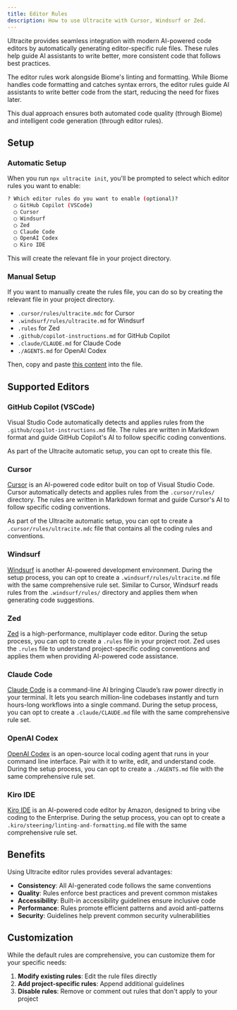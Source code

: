 ```yaml
---
title: Editor Rules
description: How to use Ultracite with Cursor, Windsurf or Zed.
---
```


Ultracite provides seamless integration with modern AI-powered code editors by automatically generating editor-specific rule files. These rules help guide AI assistants to write better, more consistent code that follows best practices.

The editor rules work alongside Biome's linting and formatting. While Biome handles code formatting and catches syntax errors, the editor rules guide AI assistants to write better code from the start, reducing the need for fixes later.

This dual approach ensures both automated code quality (through Biome) and intelligent code generation (through editor rules).

## Setup

### Automatic Setup

When you run `npx ultracite init`, you'll be prompted to select which editor rules you want to enable:

```bash
? Which editor rules do you want to enable (optional)?
  ◯ GitHub Copilot (VSCode)
  ◯ Cursor
  ◯ Windsurf  
  ◯ Zed
  ◯ Claude Code
  ◯ OpenAI Codex
  ◯ Kiro IDE
```

This will create the relevant file in your project directory.

### Manual Setup

If you want to manually create the rules file, you can do so by creating the relevant file in your project directory.

- `.cursor/rules/ultracite.mdc` for Cursor
- `.windsurf/rules/ultracite.md` for Windsurf
- `.rules` for Zed
- `.github/copilot-instructions.md` for GitHub Copilot
- `.claude/CLAUDE.md` for Claude Code
- `./AGENTS.md` for OpenAI Codex

Then, copy and paste [this content](https://github.com/haydenbleasel/ultracite/tree/main/.cursor/rules/ultracite.mdc) into the file.

## Supported Editors

### GitHub Copilot (VSCode)

Visual Studio Code automatically detects and applies rules from the `.github/copilot-instructions.md` file. The rules are written in Markdown format and guide GitHub Copilot's AI to follow specific coding conventions.

As part of the Ultracite automatic setup, you can opt to create this file.

### Cursor

[Cursor](https://cursor.com) is an AI-powered code editor built on top of Visual Studio Code. Cursor automatically detects and applies rules from the `.cursor/rules/` directory. The rules are written in Markdown format and guide Cursor's AI to follow specific coding conventions.

As part of the Ultracite automatic setup, you can opt to create a `.cursor/rules/ultracite.mdc` file that contains all the coding rules and conventions.

### Windsurf

[Windsurf](https://windsurf.com) is another AI-powered development environment. During the setup process, you can opt to create a `.windsurf/rules/ultracite.md` file with the same comprehensive rule set. Similar to Cursor, Windsurf reads rules from the `.windsurf/rules/` directory and applies them when generating code suggestions.

### Zed

[Zed](https://zed.dev) is a high-performance, multiplayer code editor. During the setup process, you can opt to create a `.rules` file in your project root. Zed uses the `.rules` file to understand project-specific coding conventions and applies them when providing AI-powered code assistance.

### Claude Code

[Claude Code](https://claude.ai) is a command-line AI bringing Claude’s raw power directly in your terminal. It lets you search million-line codebases instantly and turn hours-long workflows into a single command. During the setup process, you can opt to create a `.claude/CLAUDE.md` file with the same comprehensive rule set.

### OpenAI Codex

[OpenAI Codex](https://openai.com) is an open-source local coding agent that runs in your command line interface. Pair with it to write, edit, and understand code. During the setup process, you can opt to create a `./AGENTS.md` file with the same comprehensive rule set.

### Kiro IDE

[Kiro IDE](https://kiro.ai) is an AI-powered code editor by Amazon, designed to bring vibe coding to the Enterprise. During the setup process, you can opt to create a `.kiro/steering/linting-and-formatting.md` file with the same comprehensive rule set.

## Benefits

Using Ultracite editor rules provides several advantages:

- **Consistency**: All AI-generated code follows the same conventions
- **Quality**: Rules enforce best practices and prevent common mistakes
- **Accessibility**: Built-in accessibility guidelines ensure inclusive code
- **Performance**: Rules promote efficient patterns and avoid anti-patterns
- **Security**: Guidelines help prevent common security vulnerabilities

## Customization

While the default rules are comprehensive, you can customize them for your specific needs:

1. **Modify existing rules**: Edit the rule files directly
2. **Add project-specific rules**: Append additional guidelines
3. **Disable rules**: Remove or comment out rules that don't apply to your project
